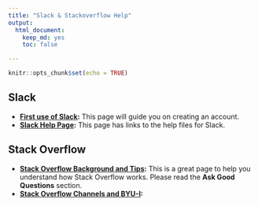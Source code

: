 ```yaml
---
title: "Slack & Stackoverflow Help"
output:
  html_document:
    keep_md: yes
    toc: false

---
```



```r
knitr::opts_chunk$set(echo = TRUE)
```


## Slack

- **[First use of Slack](https://get.slack.help/hc/en-us/articles/218080037-Getting-started-for-new-members):** This page will guide you on creating an account.
- **[Slack Help Page](https://get.slack.help/hc/en-us/categories/200111606-Using-Slack):** This page has links to the help files for Slack.

## Stack Overflow

- **[Stack Overflow Background and Tips](http://duncanlock.net/blog/2013/06/14/the-smart-guide-to-stack-overflow-zero-to-hero/):**  This is a great page to help you understand how Stack Overflow works. Please read the **Ask Good Questions** section.
- **[Stack Overflow Channels and BYU-I](stack_byui.html):**